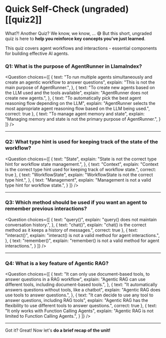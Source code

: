 # Quick Self-Check (ungraded) [[quiz2]]

What?! Another Quiz? We know, we know, ... 😅 But this short, ungraded quiz is here to **help you reinforce key concepts you've just learned**.

This quiz covers agent workflows and interactions - essential components for building effective AI agents.

### Q1: What is the purpose of AgentRunner in LlamaIndex?

<Question
choices={[
{
text: "To run multiple agents simultaneously and create an agentic workflow to answer questions",
explain: "This is not the main purpose of AgentRunner.",
},
{
text: "To create new agents based on the LLM used and the tools available",
explain: "AgentRunner does not create new agents.",
},
{
text: "To automatically pick the best agent reasoning flow depending on the LLM",
explain: "AgentRunner selects the most appropriate agent reasoning flow based on the LLM being used.",
correct: true
},
{
text: "To manage agent memory and state",
explain: "Managing memory and state is not the primary purpose of AgentRunner.",
}
]}
/>

---

### Q2: What type hint is used for keeping track of the state of the workflow?

<Question
choices={[
{
text: "State",
explain: "State is not the correct type hint for workflow state management.",
},
{
text: "Context",
explain: "Context is the correct type hint used for keeping track of workflow state.",
correct: true
},
{
text: "WorkflowState",
explain: "WorkflowState is not the correct type hint.",
},
{
text: "Management",
explain: "Management is not a valid type hint for workflow state.",
}
]}
/>

---

### Q3: Which method should be used if you want an agent to remember previous interactions?

<Question
choices={[
{
text: "query()",
explain: "query() does not maintain conversation history.",
},
{
text: "chat()",
explain: "chat() is the correct method as it keeps a history of messages.",
correct: true
},
{
text: "interact()",
explain: "interact() is not a valid method for agent interactions.",
},
{
text: "remember()",
explain: "remember() is not a valid method for agent interactions.",
}
]}
/>

---

### Q4: What is a key feature of Agentic RAG?

<Question
choices={[
{
text: "It can only use document-based tools, to answer questions in a RAG workflow",
explain: "Agentic RAG can use different tools, including document-based tools.",
},
{
text: "It automatically answers questions without tools, like a chatbot",
explain: "Agentic RAG does use tools to answer questions.",
},
{
text: "It can decide to use any tool to answer questions, including RAG tools",
explain: "Agentic RAG has the flexibility to use different tools to answer questions.",
correct: true
},
{
text: "It only works with Function Calling Agents",
explain: "Agentic RAG is not limited to Function Calling Agents.",
}
]}
/>

---


Got it? Great! Now let's **do a brief recap of the unit!**
